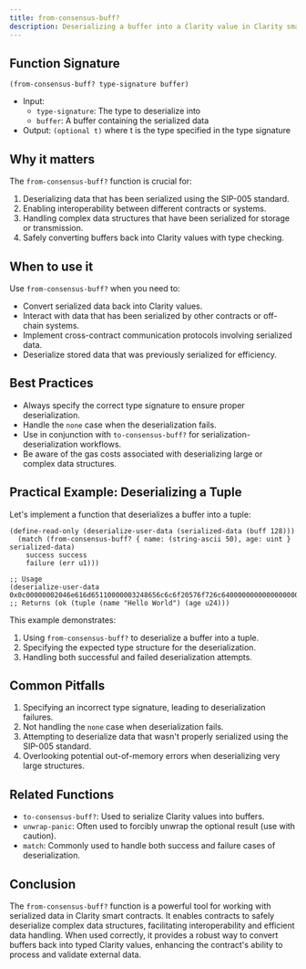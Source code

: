 ```yaml
---
title: from-consensus-buff?
description: Deserializing a buffer into a Clarity value in Clarity smart contracts.
---
```


## Function Signature

```clarity
(from-consensus-buff? type-signature buffer)
```

- Input: 
  - `type-signature`: The type to deserialize into
  - `buffer`: A buffer containing the serialized data
- Output: `(optional t)` where t is the type specified in the type signature

## Why it matters

The `from-consensus-buff?` function is crucial for:

1. Deserializing data that has been serialized using the SIP-005 standard.
2. Enabling interoperability between different contracts or systems.
3. Handling complex data structures that have been serialized for storage or transmission.
4. Safely converting buffers back into Clarity values with type checking.

## When to use it

Use `from-consensus-buff?` when you need to:

- Convert serialized data back into Clarity values.
- Interact with data that has been serialized by other contracts or off-chain systems.
- Implement cross-contract communication protocols involving serialized data.
- Deserialize stored data that was previously serialized for efficiency.

## Best Practices

- Always specify the correct type signature to ensure proper deserialization.
- Handle the `none` case when the deserialization fails.
- Use in conjunction with `to-consensus-buff?` for serialization-deserialization workflows.
- Be aware of the gas costs associated with deserializing large or complex data structures.

## Practical Example: Deserializing a Tuple

Let's implement a function that deserializes a buffer into a tuple:

```clarity
(define-read-only (deserialize-user-data (serialized-data (buff 128)))
  (match (from-consensus-buff? { name: (string-ascii 50), age: uint } serialized-data)
    success success
    failure (err u1)))

;; Usage
(deserialize-user-data 0x0c00000002046e616d65110000003248656c6c6f20576f726c64000000000000000000000000000000000000000000000000000000000000000000036167650100000000000000000000000000000018)
;; Returns (ok (tuple (name "Hello World") (age u24)))
```

This example demonstrates:
1. Using `from-consensus-buff?` to deserialize a buffer into a tuple.
2. Specifying the expected type structure for the deserialization.
3. Handling both successful and failed deserialization attempts.

## Common Pitfalls

1. Specifying an incorrect type signature, leading to deserialization failures.
2. Not handling the `none` case when deserialization fails.
3. Attempting to deserialize data that wasn't properly serialized using the SIP-005 standard.
4. Overlooking potential out-of-memory errors when deserializing very large structures.

## Related Functions

- `to-consensus-buff?`: Used to serialize Clarity values into buffers.
- `unwrap-panic`: Often used to forcibly unwrap the optional result (use with caution).
- `match`: Commonly used to handle both success and failure cases of deserialization.

## Conclusion

The `from-consensus-buff?` function is a powerful tool for working with serialized data in Clarity smart contracts. It enables contracts to safely deserialize complex data structures, facilitating interoperability and efficient data handling. When used correctly, it provides a robust way to convert buffers back into typed Clarity values, enhancing the contract's ability to process and validate external data.
